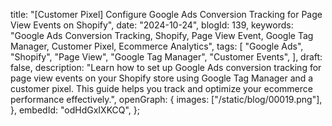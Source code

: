   title:
    "[Customer Pixel] Configure Google Ads Conversion Tracking for Page View Events on Shopify",
  date: "2024-10-24",
  blogId: 139,
  keywords:
    "Google Ads Conversion Tracking, Shopify, Page View Event, Google Tag Manager, Customer Pixel, Ecommerce Analytics",
  tags: [
    "Google Ads",
    "Shopify",
    "Page View",
    "Google Tag Manager",
    "Customer Events",
  ],
  draft: false,
  description:
    "Learn how to set up Google Ads conversion tracking for page view events on your Shopify store using Google Tag Manager and a customer pixel. This guide helps you track and optimize your ecommerce performance effectively.",
  openGraph: {
    images: ["/static/blog/00019.png"],
  },
  embedId: "odHdGxIXKCQ",
};

<DataLayerCodeBlock fileName="page_view.js" />

